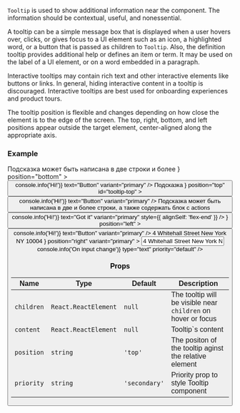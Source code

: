 
`Tooltip` is used to show additional information near the component. The information should be contextual, useful, and nonessential.

A tooltip can be a simple message box that is displayed when a user hovers over, clicks, or gives focus to a UI element
such as an icon, a highlighted word, or a button that is passed as children to `Tooltip`.
Also, the definition tooltip provides additional help or defines an item or term. It may be used on the label of a UI element,
or on a word embedded in a paragraph.

Interactive tooltips may contain rich text and other interactive elements like buttons or links.
In general, hiding interactive content in a tooltip is discouraged.
Interactive tooltips are best used for onboarding experiences and product tours.

The tooltip position is flexible and changes depending on how close the element is to the edge of the screen.
The top, right, bottom, and left positions appear outside the target element, center-aligned along the appropriate axis.

### Example

<Playground>
  <block.S
    style={{
      width: '800px',
      display: 'flex',
      padding: '200px',
      alignItems: 'center',
      justifyContent: 'space-between',
      background: 'grey',
    }}
  >
    <Tooltip
      content={
        <Box>
          <Text type="S">Подсказка может быть написана в две строки и более</Text>
        </Box>
      }
      position="bottom"
    >
      <Button onClick={() => console.info('Hi!')} text="Button" variant="primary" />
    </Tooltip>
    <Tooltip
      content={
        <Box>
          <Text type="S">Подсказка</Text>
        </Box>
      }
      position="top"
      id="tooltip-top"
    >
      <Button onClick={() => console.info('Hi!')} text="Button" variant="primary" />
    </Tooltip>
    <Tooltip
      content={
        <>
          <Box>
            <Text type="S">
              Подсказка может быть написана в две и более строки, а также содержать блок с actions
            </Text>
          </Box>
          <Box>
            <block.S style={{ display: 'flex', flexDirection: 'column' }}>
              <Button
                onClick={() => console.info('Hi!')}
                text="Got it"
                variant="primary"
                style={{ alignSelf: 'flex-end' }}
              />
            </block.S>
          </Box>
        </>
      }
      position="left"
    >
      <Button onClick={() => console.info('Hi!')} text="Button" variant="primary" />
    </Tooltip>
    <Tooltip
      content={
        <Box>
          <Text type="XS">4 Whitehall Street New York NY 10004</Text>
        </Box>
      }
      position="right"
      variant="primary"
    >
      <Input
        name="adress"
        value="4 Whitehall Street New York NY 10004"
        onChange={() => console.info('On input change')}
        type="text"
        priority="default"
      />
    </Tooltip>
  </block.S>
</Playground>

### Props

| Name       | Type                 | Default       | Description                                                   |
| ---------- | -------------------- | ------------- | ------------------------------------------------------------- |
| `children` | `React.ReactElement` | `null`        | The tooltip will be visible near `children` on hover or focus |
| `content`  | `React.ReactElement` | `null`        | Tooltip`s content                                             |
| `position` | `string`             | `'top'`       | The positon of the tooltip aginst the relative element        |
| `priority` | `string`             | `'secondary'` | Priority prop to style Tooltip component                      |
